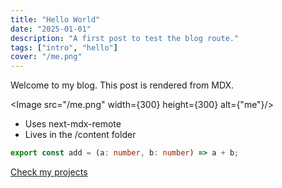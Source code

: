 ```yaml
---
title: "Hello World"
date: "2025-01-01"
description: "A first post to test the blog route."
tags: ["intro", "hello"]
cover: "/me.png"
---
```


Welcome to my blog. This post is rendered from MDX.

<Image src="/me.png" width={300} height={300} alt={"me"}/>

- Uses next-mdx-remote
- Lives in the /content folder

```ts
export const add = (a: number, b: number) => a + b;
```

[Check my projects](/#projects)
